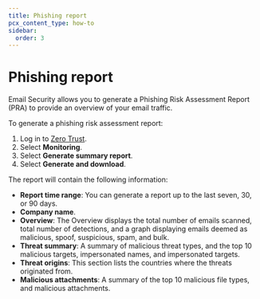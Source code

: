 ```yaml
---
title: Phishing report
pcx_content_type: how-to
sidebar:
  order: 3
---
```


# Phishing report

Email Security allows you to generate a Phishing Risk Assessment Report (PRA) to provide an overview of your email traffic.

To generate a phishing risk assessment report:

1. Log in to [Zero Trust](https://one.dash.cloudflare.com/).
2. Select **Monitoring**.
3. Select **Generate summary report**.
4. Select **Generate and download**.

The report will contain the following information:

- **Report time range**: You can generate a report up to the last seven, 30, or 90 days.
- **Company name**.
- **Overview**: The Overview displays the total number of emails scanned, total number of detections, and a graph displaying emails deemed as malicious, spoof, suspicious, spam, and bulk.
- **Threat summary**: A summary of malicious threat types, and the top 10 malicious targets, impersonated names, and impersonated targets.
- **Threat origins**: This section lists the countries where the threats originated from. 
- **Malicious attachments**: A summary of the top 10 malicious file types, and malicious attachments.